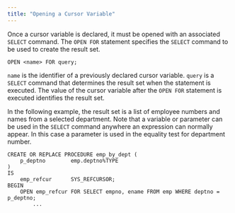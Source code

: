 ```yaml
---
title: "Opening a Cursor Variable"
---
```


<div id="opening_a_cursor_variable" class="registered_link"></div>

Once a cursor variable is declared, it must be opened with an associated `SELECT` command. The `OPEN FOR` statement specifies the `SELECT` command to be used to create the result set.

```text
OPEN <name> FOR query;
```

`name` is the identifier of a previously declared cursor variable. `query` is a `SELECT` command that determines the result set when the statement is executed. The value of the cursor variable after the `OPEN FOR` statement is executed identifies the result set.

In the following example, the result set is a list of employee numbers and names from a selected department. Note that a variable or parameter can be used in the `SELECT` command anywhere an expression can normally appear. In this case a parameter is used in the equality test for department number.

```text
CREATE OR REPLACE PROCEDURE emp_by_dept (
    p_deptno        emp.deptno%TYPE
)
IS
    emp_refcur      SYS_REFCURSOR;
BEGIN
    OPEN emp_refcur FOR SELECT empno, ename FROM emp WHERE deptno = p_deptno;
        ...
```
